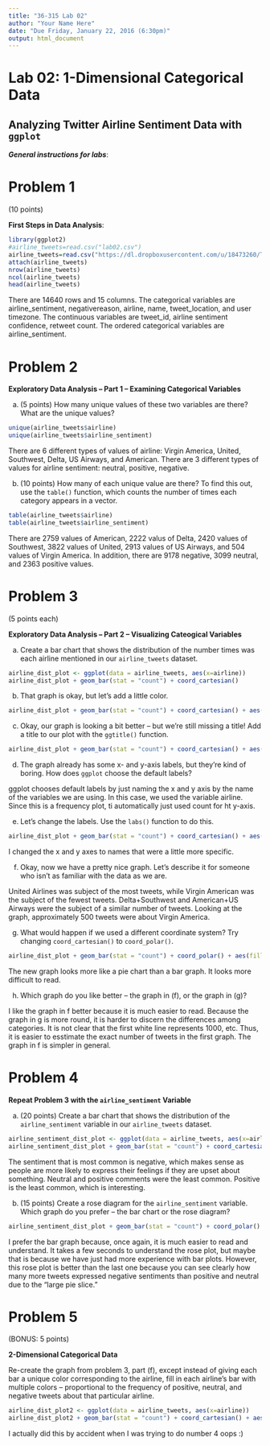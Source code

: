 ```yaml
---
title: "36-315 Lab 02"
author: "Your Name Here"
date: "Due Friday, January 22, 2016 (6:30pm)"
output: html_document
---
```


#  Lab 02:  1-Dimensional Categorical Data

##  Analyzing Twitter Airline Sentiment Data with `ggplot`

***General instructions for labs***: 



#  Problem 1

(10 points)

**First Steps in Data Analysis**:  


```r
library(ggplot2)
#airline_tweets=read.csv("lab02.csv")
airline_tweets=read.csv("https://dl.dropboxusercontent.com/u/18473260/Tweets.csv") #The link doesn't work again :(
attach(airline_tweets)
nrow(airline_tweets)
ncol(airline_tweets)
head(airline_tweets)
```

There are 14640 rows and 15 columns. The categorical variables are airline_sentiment,  negativereason, airline, name, tweet_location, and user timezone. The continuous variables are tweet_id, airline sentiment confidence, retweet count. The ordered categorical variables are airline_sentiment. 


#  Problem 2

**Exploratory Data Analysis -- Part 1 -- Examining Categorical Variables**

a.  (5 points)  How many unique values of these two variables are there?  What are the unique values?

```r
unique(airline_tweets$airline)
unique(airline_tweets$airline_sentiment)
```

There are 6 different types of values of airline: Virgin America, United, Southwest, Delta, US Airways, and American. There are 3 different types of values for airline sentiment: neutral, positive, negative.


b.  (10 points)  How many of each unique value are there?  To find this out, use the `table()` function, which counts the number of times each category appears in a vector.

```r
table(airline_tweets$airline)
table(airline_tweets$airline_sentiment)
```

There are 2759 values of American, 2222 valus of Delta, 2420 values of Southwest, 3822 values of United, 2913 values of US Airways, and 504 values of Virgin America. In addition, there are 9178 negative, 3099 neutral, and 2363 positive values.



#  Problem 3

(5 points each)

**Exploratory Data Analysis -- Part 2 -- Visualizing Cateogical Variables**

a.  Create a bar chart that shows the distribution of the number times was each airline mentioned in our `airline_tweets` dataset.

```r
airline_dist_plot <- ggplot(data = airline_tweets, aes(x=airline))
airline_dist_plot + geom_bar(stat = "count") + coord_cartesian()
```


b.  That graph is okay, but let's add a little color.  

```r
airline_dist_plot + geom_bar(stat = "count") + coord_cartesian() + aes(fill = airline)
```

c.  Okay, our graph is looking a bit better -- but we're still missing a title!  Add a title to our plot with the `ggtitle()` function.  

```r
airline_dist_plot + geom_bar(stat = "count") + coord_cartesian() + aes(fill = airline)+ ggtitle("Frequency of Tweets Per Airline")
```

d.  The graph already has some x- and y-axis labels, but they're kind of boring.  How does `ggplot` choose the default labels?  

ggplot chooses default labels by just naming the x and y axis by the name of the variables we are using. In this case, we used the variable airline. Since this is a frequency plot, ti automatically just used count for ht y-axis.

e.  Let's change the labels.  Use the `labs()` function to do this.

```r
airline_dist_plot + geom_bar(stat = "count") + coord_cartesian() + aes(fill = airline)+ ggtitle("Frequency of Tweets Per Airline")+xlab("Airline Name")+ylab("Number of Times Airline was Mentioned")
```

I changed the x and y axes to names that were a little more specific.


f.  Okay, now we have a pretty nice graph.  Let's describe it for someone who isn't as familiar with the data as we are.

United Airlines was subject of the most tweets, while Virgin American was the subject of the fewest tweets. Delta+Southwest and American+US Airways were the subject of a similar number of tweets. Looking at the graph, approximately 500 tweets were about Virgin America. 

g.  What would happen if we used a different coordinate system?  Try changing `coord_cartesian()` to `coord_polar()`.  

```r
airline_dist_plot + geom_bar(stat = "count") + coord_polar() + aes(fill = airline)+ ggtitle("Frequency of Tweets Per Airline") + ylab("") + xlab("")
```

The new graph looks more like a pie chart than a bar graph. It looks more difficult to read. 


h.  Which graph do you like better -- the graph in (f), or the graph in (g)?

I like the graph in f better because it is much easier to read. Because the graph in g is more round, it is harder to discern the differences among categories. It is not clear that the first white line represents 1000, etc. Thus, it is easier to esstimate the exact number of tweets in the first graph. The graph in f is simpler in general.


#  Problem 4

**Repeat Problem 3 with the `airline_sentiment` Variable**

a.  (20 points)  Create a bar chart that shows the distribution of the `airline_sentiment` variable in our `airline_tweets` dataset.


```r
airline_sentiment_dist_plot <- ggplot(data = airline_tweets, aes(x=airline_sentiment))
airline_sentiment_dist_plot + geom_bar(stat = "count") + coord_cartesian() + aes(fill = airline_sentiment)+ ggtitle("Frequency of Tweets With Each Sentiment")+xlab("Sentiment")+ylab("Number of Tweets Expressing Each Sentiment")
```

The sentiment that is most common is negative, which makes sense as people are more likely to express their feelings if they are upset about something. Neutral and positive comments were the least common. Positive is the least common, which is interesting.


b.  (15 points)  Create a rose diagram for the `airline_sentiment` variable.  Which graph do you prefer -- the bar chart or the rose diagram?

```r
airline_sentiment_dist_plot + geom_bar(stat = "count") + coord_polar() + aes(fill = airline_sentiment)+ ggtitle("Frequency of Tweets With Each Sentiment") + xlab("") + ylab("")
```

I prefer the bar graph because, once again, it is much easier to read and understand. It takes a few seconds to understand the rose plot, but maybe that is because we have just had more experience with bar plots. However, this rose plot is better than the last one because you can see clearly how many more tweets expressed negative sentiments than positive and neutral due to the "large pie slice."



#  Problem 5

(BONUS:  5 points)  

**2-Dimensional Categorical Data**

Re-create the graph from problem 3, part (f), except instead of giving each bar a unique color corresponding to the airline, fill in each airline's bar with multiple colors -- proportional to the frequency of positive, neutral, and negative tweets about that particular airline.

```r
airline_dist_plot2 <- ggplot(data = airline_tweets, aes(x=airline))
airline_dist_plot2 + geom_bar(stat = "count") + coord_cartesian() + aes(fill = airline_sentiment)+ ggtitle("Frequency of Tweets With Each Sentiment For Each Airline")+xlab("Airline Name")+ylab("Number of Tweets Expressing Each Sentiment ")
```

I actually did this by accident when I was trying to do number 4 oops :)

